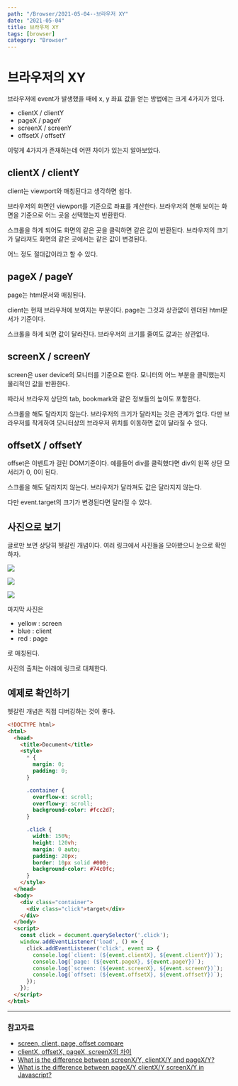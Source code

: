 ---
path: "/Browser/2021-05-04--브라우저 XY"
date: "2021-05-04"
title: 브라우저 XY
tags: [browser]
category: "Browser"
---

# 브라우저의 XY

브라우저에 event가 발생했을 때에 x, y 좌표 값을 얻는 방법에는 크게 4가지가 있다.

- clientX / clientY
- pageX / pageY
- screenX / screenY
- offsetX / offsetY

이렇게 4가지가 존재하는데 어떤 차이가 있는지 알아보았다.

## clientX / clientY

client는 viewport와 매칭된다고 생각하면 쉽다.

브라우저의 화면인 viewport를 기준으로 좌표를 계산한다. 브라우저의 현재 보이는 화면을 기준으로 어느 곳을 선택했는지 반환한다.

스크롤을 하게 되어도 화면의 같은 곳을 클릭하면 같은 값이 반환된다.
브라우저의 크기가 달라져도 화면의 같은 곳에서는 같은 값이 변경된다.

어느 정도 절대값이라고 할 수 있다.

## pageX / pageY

page는 html문서와 매칭된다.

client는 현재 브라우저에 보여지는 부분이다. page는 그것과 상관없이 렌더된 html문서가 기준이다.

스크롤을 하게 되면 값이 달라진다.
브라우저의 크기를 줄여도 값과는 상관없다.

## screenX / screenY

screen은 user device의 모니터를 기준으로 한다.
모니터의 어느 부분을 클릭했는지 물리적인 값을 반환한다.

따라서 브라우저 상단의 tab, bookmark와 같은 정보들의 높이도 포함한다.

스크롤을 해도 달라지지 않는다.
브라우저의 크기가 달라지는 것은 관계가 없다. 다만 브라우저를 작게하여 모니터상의 브라우저 위치를 이동하면 값이 달라질 수 있다.

## offsetX / offsetY

offset은 이벤트가 걸린 DOM기준이다. 예를들어 div를 클릭했다면 div의 왼쪽 상단 모서리가 0, 0이 된다.

스크롤을 해도 달라지지 않는다.
브라우저가 달라져도 값은 달라지지 않는다.

다만 event.target의 크기가 변경된다면 달라질 수 있다.

## 사진으로 보기

글로만 보면 상당히 헷갈린 개념이다. 여러 링크에서 사진들을 모아봤으니 눈으로 확인하자.

![](https://user-images.githubusercontent.com/24724691/59552616-4970c500-8fc4-11e9-93ae-a15ebd27b2cb.png)

![](https://user-images.githubusercontent.com/24724691/59552615-4970c500-8fc4-11e9-9995-fb8bbbcc6cf3.jpg)

![](https://user-images.githubusercontent.com/24724691/59552617-4a095b80-8fc4-11e9-9a39-c56ce0d2baf1.png)

마지막 사진은

- yellow : screen
- blue : client
- red : page

로 매칭된다.

사진의 출처는 아래에 링크로 대체한다.

## 예제로 확인하기

헷갈린 개념은 직접 디버깅하는 것이 좋다.

```html
<!DOCTYPE html>
<html>
  <head>
    <title>Document</title>
    <style>
      * {
        margin: 0;
        padding: 0;
      }

      .container {
        overflow-x: scroll;
        overflow-y: scroll;
        background-color: #fcc2d7;
      }

      .click {
        width: 150%;
        height: 120vh;
        margin: 0 auto;
        padding: 20px;
        border: 10px solid #000;
        background-color: #74c0fc;
      }
    </style>
  </head>
  <body>
    <div class="container">
      <div class="click">target</div>
    </div>
  </body>
  <script>
    const click = document.querySelector('.click');
    window.addEventListener('load', () => {
      click.addEventListener('click', event => {
        console.log(`client: (${event.clientX}, ${event.clientY})`);
        console.log(`page: (${event.pageX}, ${event.pageY})`);
        console.log(`screen: (${event.screenX}, ${event.screenY})`);
        console.log(`offset: (${event.offsetX}, ${event.offsetY})`);
      });
    });
  </script>
</html>
```

---

### 참고자료

- [screen, client, page, offset compare](https://m.blog.naver.com/PostView.nhn?blogId=sung487&logNo=220418825028&proxyReferer=https%3A%2F%2Fwww.google.com%2F)
- [clientX, offsetX, pageX, screenX의 차이](http://megaton111.cafe24.com/2016/11/29/clientx-offsetx-pagex-screenx%EC%9D%98-%EC%B0%A8%EC%9D%B4%EC%A0%90/)
- [What is the difference between screenX/Y, clientX/Y and pageX/Y?](https://stackoverflow.com/questions/6073505/what-is-the-difference-between-screenx-y-clientx-y-and-pagex-y)
- [What is the difference between pageX/Y clientX/Y screenX/Y in Javascript?](https://stackoverflow.com/questions/9262741/what-is-the-difference-between-pagex-y-clientx-y-screenx-y-in-javascript/17705548)

